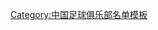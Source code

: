 {{Football squad with groups
|name=2000年甲A分类名单天津
|bgcolor=#FFFFFF
|bordercolor=#808080
|textcolor=#002080
|title=[[天津泰达足球俱乐部|<span style="color:#002080">天津泰达</span>]] — [[2000年中国足球甲A联赛|<span style="color:#002080">2000年</span>]][[中国足球甲A联赛|<span style="color:#002080">甲A联赛</span>]]第十名
|group1=全年参赛球员
|list1=<div>
{{Football squad2 player|no=1|name=[[江津 (足球运动员)|江津]]}}
{{Football squad2 player|no=2|name=[[冯建国]]}}
{{Football squad2 player|no=3|name={{flagicon|Uruguay}} [[古斯塔博·马托萨斯|古斯塔博]]}}
{{Football squad2 player|no=4|name=[[高飞 (足球运动员)|高飞]]<small>([[队长 (足球)|c]])</small>}}
{{Football squad2 player|no=5|name=[[于光 (足球运动员)|于光]]}}
{{Football squad2 player|no=7|name=[[迟嵘亮]]}}
{{Football squad2 player|no=8|name=[[孙建军]]}}
{{Football squad2 player|no=9|name=[[张效瑞]]}}
{{Football squad2 player|no=10|name=[[于根伟]]}}
{{Football squad2 player|no=12|name=[[梁宇 (足球运动员)|梁宇]]}}
{{Football squad2 player|no=13|name=[[邢剑]]}}
{{Football squad2 player|no=14|name=[[田玉来]]}}
{{Football squad2 player|no=15|name=[[马云岭]]}}
{{Football squad2 player|no=16|name=[[王军 (1976年)|王军]]}}
{{Football squad2 player|no=17|name=[[陈立成]]}}
{{Football squad2 player|no=18|name=[[刘欣 (足球运动员)|刘欣]]}}
{{Football squad2 player|no=19|name=[[芦欣]]}}
{{Football squad2 player|no=20|name=[[轧亚]]}}
{{Football squad2 player|no=22|name=[[刘云飞 (1979年)|刘云飞]]}}
{{Football squad2 player|no=26|name=[[曹阳]]}}
{{Football squad2 player|no=27|name={{flagicon|Brazil}} {{fr-link|埃默森·里卡多·奥塔西利奥|Ricardo Otacilio Emerson|埃默森}}}}
</div>
|group2=夏季转入球员
|list2=<div>
{{Football squad2 player|no=28|name={{flagicon|Uruguay}} [[祖安·法兰斯高·费拉利·森美尔|胡安]]}}
</div>
|group3=夏季转出球员
|list3=<div>
{{Football squad2 player|no=11|name={{flagicon|Chile}} {{en-link|欧亨尼奥·瓜哈尔多|Eugenio Guajardo|欧亨尼奥}}}}
</div>
|group4=主教练
|list4=[[金志扬]]；{{flagicon|Uruguay}} [[内尔松·阿格雷斯塔|内尔松]]
}}
<noinclude>
{{DEFAULTSORT:Tianjin Teda F.C. Squad 2000}}
[[Category:中国足球俱乐部名单模板]]
</noinclude>